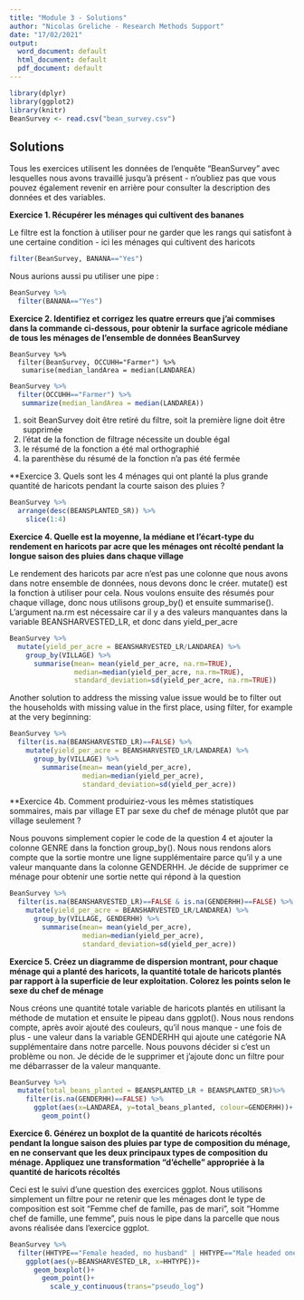 ```yaml
---
title: "Module 3 - Solutions"
author: "Nicolas Greliche - Research Methods Support"
date: "17/02/2021"
output:
  word_document: default
  html_document: default
  pdf_document: default
---
```


```r
library(dplyr)
library(ggplot2)
library(knitr)
BeanSurvey <- read.csv("bean_survey.csv")
```


## Solutions

Tous les exercices utilisent les données de l'enquête "BeanSurvey" avec lesquelles nous avons travaillé jusqu'à présent - n'oubliez pas que vous pouvez également revenir en arrière pour consulter la description des données et des variables.


**Exercice 1. Récupérer les ménages qui cultivent des bananes**


Le filtre est la fonction à utiliser pour ne garder que les rangs qui satisfont à une certaine condition - ici les ménages qui cultivent des haricots

```r
filter(BeanSurvey, BANANA=="Yes")
```

Nous aurions aussi pu utiliser une pipe :

```r
BeanSurvey %>%
  filter(BANANA=="Yes")
```


**Exercice 2. Identifiez et corrigez les quatre erreurs que j'ai commises dans la commande ci-dessous, pour obtenir la surface agricole médiane de tous les ménages de l'ensemble de données BeanSurvey**



```
BeanSurvey %>%
  filter(BeanSurvey, OCCUHH="Farmer") %>%
   sumarise(median_landArea = median(LANDAREA)
```

```r
BeanSurvey %>%
  filter(OCCUHH=="Farmer") %>%
   summarize(median_landArea = median(LANDAREA))
```

1. soit BeanSurvey doit être retiré du filtre, soit la première ligne doit être supprimée
2. l'état de la fonction de filtrage nécessite un double égal
3. le résumé de la fonction a été mal orthographié
4. la parenthèse du résumé de la fonction n'a pas été fermée


**Exercice 3. Quels sont les 4 ménages qui ont planté la plus grande quantité de haricots pendant la courte saison des pluies ?


```r
BeanSurvey %>% 
  arrange(desc(BEANSPLANTED_SR)) %>%
    slice(1:4)
```



**Exercice 4. Quelle est la moyenne, la médiane et l'écart-type du rendement en haricots par acre que les ménages ont récolté pendant la longue saison des pluies dans chaque village**


Le rendement des haricots par acre n'est pas une colonne que nous avons dans notre ensemble de données, nous devons donc le créer. mutate() est la fonction à utiliser pour cela. Nous voulons ensuite des résumés pour chaque village, donc nous utilisons group_by() et ensuite summarise().
L'argument na.rm est nécessaire car il y a des valeurs manquantes dans la variable BEANSHARVESTED_LR, et donc dans yield_per_acre

```r
BeanSurvey %>% 
  mutate(yield_per_acre = BEANSHARVESTED_LR/LANDAREA) %>%
    group_by(VILLAGE) %>%
      summarise(mean= mean(yield_per_acre, na.rm=TRUE),
                median=median(yield_per_acre, na.rm=TRUE),
                standard_deviation=sd(yield_per_acre, na.rm=TRUE))
```

Another solution to address the missing value issue would be to filter out the households with missing value in the first place, using filter, for example at the very beginning:

```r
BeanSurvey %>% 
  filter(is.na(BEANSHARVESTED_LR)==FALSE) %>%
    mutate(yield_per_acre = BEANSHARVESTED_LR/LANDAREA) %>%
      group_by(VILLAGE) %>%
        summarise(mean= mean(yield_per_acre),
                  median=median(yield_per_acre),
                  standard_deviation=sd(yield_per_acre))
```


**Exercice 4b. Comment produiriez-vous les mêmes statistiques sommaires, mais par village ET par sexe du chef de ménage plutôt que par village seulement ?


Nous pouvons simplement copier le code de la question 4 et ajouter la colonne GENRE dans la fonction group_by(). Nous nous rendons alors compte que la sortie montre une ligne supplémentaire parce qu'il y a une valeur manquante dans la colonne GENDERHH. Je décide de supprimer ce ménage pour obtenir une sortie nette qui répond à la question


```r
BeanSurvey %>% 
  filter(is.na(BEANSHARVESTED_LR)==FALSE & is.na(GENDERHH)==FALSE) %>%
    mutate(yield_per_acre = BEANSHARVESTED_LR/LANDAREA) %>%
      group_by(VILLAGE, GENDERHH) %>%
        summarise(mean= mean(yield_per_acre),
                  median=median(yield_per_acre),
                  standard_deviation=sd(yield_per_acre))
```


**Exercice 5. Créez un diagramme de dispersion montrant, pour chaque ménage qui a planté des haricots, la quantité totale de haricots plantés par rapport à la superficie de leur exploitation. Colorez les points selon le sexe du chef de ménage**


Nous créons une quantité totale variable de haricots plantés en utilisant la méthode de mutation et ensuite le pipeau dans ggplot(). Nous nous rendons compte, après avoir ajouté des couleurs, qu'il nous manque - une fois de plus - une valeur dans la variable GENDERHH qui ajoute une catégorie NA supplémentaire dans notre parcelle. Nous pouvons décider si c'est un problème ou non. Je décide de le supprimer et j'ajoute donc un filtre pour me débarrasser de la valeur manquante.

```r
BeanSurvey %>%
  mutate(total_beans_planted = BEANSPLANTED_LR + BEANSPLANTED_SR)%>%
    filter(is.na(GENDERHH)==FALSE) %>%
      ggplot(aes(x=LANDAREA, y=total_beans_planted, colour=GENDERHH))+
        geom_point()
```


**Exercice 6. Générez un boxplot de la quantité de haricots récoltés pendant la longue saison des pluies par type de composition du ménage, en ne conservant que les deux principaux types de composition du ménage. Appliquez une transformation "d'échelle" appropriée à la quantité de haricots récoltés**

Ceci est le suivi d'une question des exercices ggplot.
Nous utilisons simplement un filtre pour ne retenir que les ménages dont le type de composition est soit "Femme chef de famille, pas de mari", soit "Homme chef de famille, une femme", puis nous le pipe dans la parcelle que nous avons réalisée dans l'exercice ggplot.

```r
BeanSurvey %>%
  filter(HHTYPE=="Female headed, no husband" | HHTYPE=="Male headed one wife") %>%
    ggplot(aes(y=BEANSHARVESTED_LR, x=HHTYPE))+
      geom_boxplot()+
        geom_point()+
          scale_y_continuous(trans="pseudo_log")

```


